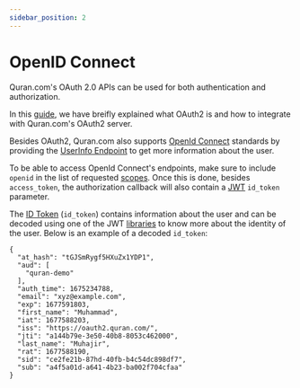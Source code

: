 ```yaml
---
sidebar_position: 2
---
```


# OpenID Connect

Quran.com's OAuth 2.0 APIs can be used for both authentication and authorization.

In this [guide](/docs/tutorials/oidc/getting-started-with-oauth2), we have breifly explained what OAuth2 is and how to integrate with Quran.com's OAuth2 server.

Besides OAuth2, Quran.com also supports [OpenId Connect](https://openid.net/connect) standards by providing the [UserInfo Endpoint](/docs/auth_versioned/get-oidc-user-info) to get more information about the user.

To be able to access OpenId Connect's endpoints, make sure to include `openid` in the list of requested [scopes](/docs/auth_versioned/scopes). Once this is done, besides `access_token`, the authorization callback will also contain a [JWT](https://www.rfc-editor.org/rfc/rfc7519) `id_token` parameter.

The [ID Token](https://openid.net/specs/openid-connect-core-1_0.html#IDToken) (`id_token`) contains information about the user and can be decoded using one of the JWT [libraries](https://jwt.io/libraries) to know more about the identity of the user. Below is an example of a decoded `id_token`:

```
{
  "at_hash": "tGJSmRygf5HXuZx1YDP1",
  "aud": [
    "quran-demo"
  ],
  "auth_time": 1675234788,
  "email": "xyz@example.com",
  "exp": 1677591803,
  "first_name": "Muhammad",
  "iat": 1677588203,
  "iss": "https://oauth2.quran.com/",
  "jti": "a144b79e-3e50-40b8-8053c462000",
  "last_name": "Muhajir",
  "rat": 1677588190,
  "sid": "ce2fe21b-87hd-40fb-b4c54dc898df7",
  "sub": "a4f5a01d-a641-4b23-ba002f704cfaa"
}
```
